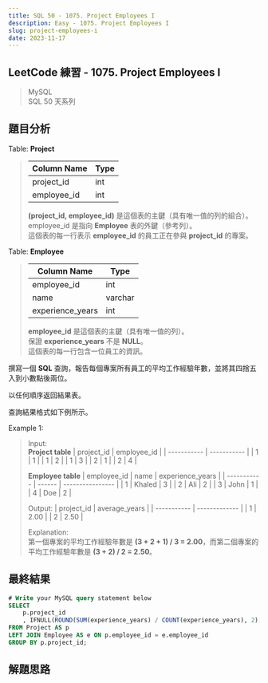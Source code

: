 ```yaml
---
title: SQL 50 - 1075. Project Employees I
description: Easy - 1075. Project Employees I
slug: project-employees-i
date: 2023-11-17
---
```


## LeetCode 練習 - 1075. Project Employees I
> MySQL  
> SQL 50 天系列

## 題目分析

Table: **Project**
> | Column Name | Type    |
> | ----------- | ------- |
> | project_id  | int     |
> | employee_id | int     |
>
> **(project_id, employee_id)** 是這個表的主鍵（具有唯一值的列的組合）。  
> employee_id 是指向 **Employee** 表的外鍵（參考列）。  
> 這個表的每一行表示 **employee_id** 的員工正在參與 **project_id** 的專案。

Table: **Employee**
> | Column Name      | Type    |
> | ---------------- | ------- |
> | employee_id      | int     |
> | name             | varchar |
> | experience_years | int     |
>
> **employee_id** 是這個表的主鍵（具有唯一值的列）。  
> 保證 **experience_years** 不是 **NULL**。  
> 這個表的每一行包含一位員工的資訊。

撰寫一個 **SQL** 查詢，報告每個專案所有員工的平均工作經驗年數，並將其四捨五入到小數點後兩位。

以任何順序返回結果表。

查詢結果格式如下例所示。

Example 1:  
> Input:  
> **Project table**
> | project_id  | employee_id |
> | ----------- | ----------- |
> | 1           | 1           |
> | 1           | 2           |
> | 1           | 3           |
> | 2           | 1           |
> | 2           | 4           |
> 
> **Employee table**
> | employee_id | name   | experience_years |
> | ----------- | ------ | ---------------- |
> | 1           | Khaled | 3                |
> | 2           | Ali    | 2                |
> | 3           | John   | 1                |
> | 4           | Doe    | 2                |
> 
> Output:
> | project_id  | average_years |
> | ----------- | ------------- |
> | 1           | 2.00          |
> | 2           | 2.50          |
>
> Explanation:  
> 第一個專案的平均工作經驗年數是 **(3 + 2 + 1) / 3 = 2.00**，而第二個專案的平均工作經驗年數是 **(3 + 2) / 2 = 2.50**。

## 最終結果

```js:project-employees-i.sql
# Write your MySQL query statement below
SELECT
    p.project_id
    , IFNULL(ROUND(SUM(experience_years) / COUNT(experience_years), 2), 0) AS average_years
FROM Project AS p
LEFT JOIN Employee AS e ON p.employee_id = e.employee_id
GROUP BY p.project_id;
```

## 解題思路